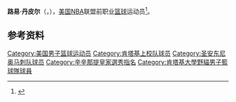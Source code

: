 {{noteTA|G1=NBA}}
{{Infobox NBA Player
| name         = 路易·丹皮尔<br/>{{lang|en|Louie Dampier}}
| number       = 10
| position     = 控球后卫   
| birth_date   = {{Birth date|1944|11|20}}
| birth_place  = {{USA}}[[印第安纳州|印第安纳州]][[印第安纳波利斯|印第安纳波利斯]]
| death_date   = 
| death_place  = 
| nationality  = {{USA}}
| height_ft    = 6 
| height_in    = 0
| weight_lb    = 170
| highschool   = Southport in Indianapolis, Indiana
| college      = University of Kentucky 
| draft =
| draft_year   = 1967
| draft_round  = 4
| draft_pick   = 7
| draft_team   = [[辛辛那提皇家|辛辛那提皇家]]
| career_start = 1967
| career_end   = 1979
| teams        = <!-- 效力過球隊 -->
| coach        = <!-- 執教過球隊 -->
| highlights   = <!-- 生涯焦點與獲得獎項 -->
| stat1label   = 
| stat1value   = 
| stat2label   = 
| stat2value   = 
| stat3label   = 
| stat3value   = 
| letter       = 
| bbr          = 
| profile      = 
| HOF          = 2015
| HOF_player   = 2015
| HOF_coach    = <!-- 教練名人堂 -->
}}

'''路易·丹皮尔'''（{{lang-en|'''Louie Dampier'''}}，{{Bd|1944年|11月20日||}}），[[美国|美国]][[NBA|NBA]]联盟前职业[[篮球|篮球]]运动员<ref>{{Cite web|url=http://www.basketball-reference.com/players/d/dampilo01.html|title=路易·丹皮尔|accessdate=2016年4月25日|author=|date=|publisher=|archive-date=2016年4月10日|archive-url=https://web.archive.org/web/20160410193237/http://www.basketball-reference.com/players/d/dampilo01.html|dead-url=no}}</ref>。

==参考资料==
{{reflist}}

{{Basketball-player-stub}}
{{1967 NBA Draft}}

{{Authority control}}
{{DEFAULTSORT:Dampier, Louie}}
[[Category:美国男子篮球运动员|Category:美国男子篮球运动员]]
[[Category:肯塔基上校队球员|Category:肯塔基上校队球员]]
[[Category:圣安东尼奥马刺队球员|Category:圣安东尼奥马刺队球员]]
[[Category:辛辛那提皇家選秀指名|Category:辛辛那提皇家選秀指名]]
[[Category:肯塔基大學野貓男子籃球隊球員|Category:肯塔基大學野貓男子籃球隊球員]]
